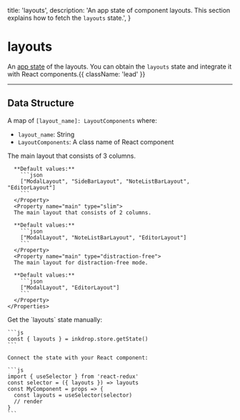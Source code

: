   title: 'layouts',
  description: 'An app state of component layouts. This section explains how to fetch the `layouts` state.',
}

# layouts

An [app state](/guides/flux-architecture) of the layouts.
You can obtain the `layouts` state and integrate it with React components.{{ className: 'lead' }}


---

## Data Structure
A map of `[layout_name]: LayoutComponents` where:

- `layout_name`: String
- `LayoutComponents`: A class name of React component

<Row>
  <Col>
    <Properties>
      <Property name="main" type="full">
      The main layout that consists of 3 columns.

      **Default values:**
        ```json
        ["ModalLayout", "SideBarLayout", "NoteListBarLayout", "EditorLayout"]
        ```
      </Property>
      <Property name="main" type="slim">
      The main layout that consists of 2 columns.

      **Default values:**
        ```json
        ["ModalLayout", "NoteListBarLayout", "EditorLayout"]
        ```
      </Property>
      <Property name="main" type="distraction-free">
      The main layout for distraction-free mode.

      **Default values:**
        ```json
        ["ModalLayout", "EditorLayout"]
        ```
      </Property>
    </Properties>
  </Col>
  <Col sticky>
    Get the `layouts` state manually:

    ```js
    const { layouts } = inkdrop.store.getState()
    ```

    Connect the state with your React component:

    ```js
    import { useSelector } from 'react-redux'
    const selector = ({ layouts }) => layouts
    const MyComponent = props => {
      const layouts = useSelector(selector)
      // render
    }
    ```
  </Col>
</Row>

